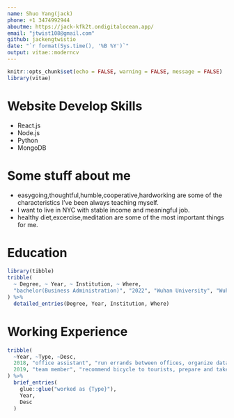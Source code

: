 ```yaml
---
name: Shuo Yang(jack)
phone: +1 3474992944
aboutme: https://jack-kfk2t.ondigitalocean.app/
email: "jtwist108@gmail.com"
github: jackengtwistio
date: "`r format(Sys.time(), '%B %Y')`"
output: vitae::moderncv
---
```


```r
knitr::opts_chunk$set(echo = FALSE, warning = FALSE, message = FALSE)
library(vitae)
```
# Website Develop Skills

 * React.js
 * Node.js
 * Python
 * MongoDB
 
# Some stuff about me

 * easygoing,thoughtful,humble,cooperative,hardworking are some of the characteristics I've been always teaching myself.
 * I want to live in NYC with stable income and meaningful job.
 * healthy diet,excercise,meditation are some of the most important things for me. 

# Education

```r
library(tibble)
tribble(
  ~ Degree, ~ Year, ~ Institution, ~ Where,
  "bachelor(Business Administration)", "2022", "Wuhan University", "Wuhan, China"
) %>% 
  detailed_entries(Degree, Year, Institution, Where)
```

# Working Experience

```r
tribble(
  ~Year, ~Type, ~Desc,
  2018, "office assistant", "run errands between offices, organize data using office toolset",
  2019, "team member", "recommend bicycle to tourists, prepare and take back bicycle"
) %>% 
  brief_entries(
    glue::glue("worked as {Type}"),
    Year, 
    Desc
  )
```





